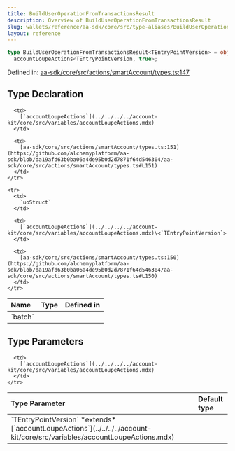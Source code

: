 ```yaml
---
title: BuildUserOperationFromTransactionsResult
description: Overview of BuildUserOperationFromTransactionsResult
slug: wallets/reference/aa-sdk/core/src/type-aliases/BuildUserOperationFromTransactionsResult
layout: reference
---
```


```ts
type BuildUserOperationFromTransactionsResult<TEntryPointVersion> = object &
  accountLoupeActions<TEntryPointVersion, true>;
```

Defined in: [aa-sdk/core/src/actions/smartAccount/types.ts:147](https://github.com/alchemyplatform/aa-sdk/blob/da19afd63b0ba06a4de95b0d2d7871f64d546304/aa-sdk/core/src/actions/smartAccount/types.ts#L147)

## Type Declaration

<table>
  <thead>
    <tr>
      <th align="left">Name</th>
      <th align="left">Type</th>
      <th align="left">Defined in</th>
    </tr>
  </thead>

  <tbody>
    <tr>
      <td>
        `batch`
      </td>

      <td>
        [`accountLoupeActions`](../../../../account-kit/core/src/variables/accountLoupeActions.mdx)
      </td>

      <td>
        [aa-sdk/core/src/actions/smartAccount/types.ts:151](https://github.com/alchemyplatform/aa-sdk/blob/da19afd63b0ba06a4de95b0d2d7871f64d546304/aa-sdk/core/src/actions/smartAccount/types.ts#L151)
      </td>
    </tr>

    <tr>
      <td>
        `uoStruct`
      </td>

      <td>
        [`accountLoupeActions`](../../../../account-kit/core/src/variables/accountLoupeActions.mdx)\<`TEntryPointVersion`>
      </td>

      <td>
        [aa-sdk/core/src/actions/smartAccount/types.ts:150](https://github.com/alchemyplatform/aa-sdk/blob/da19afd63b0ba06a4de95b0d2d7871f64d546304/aa-sdk/core/src/actions/smartAccount/types.ts#L150)
      </td>
    </tr>

  </tbody>
</table>

## Type Parameters

<table>
  <thead>
    <tr>
      <th align="left">Type Parameter</th>
      <th align="left">Default type</th>
    </tr>
  </thead>

  <tbody>
    <tr>
      <td>
        `TEntryPointVersion` *extends* [`accountLoupeActions`](../../../../account-kit/core/src/variables/accountLoupeActions.mdx)
      </td>

      <td>
        [`accountLoupeActions`](../../../../account-kit/core/src/variables/accountLoupeActions.mdx)
      </td>
    </tr>

  </tbody>
</table>
